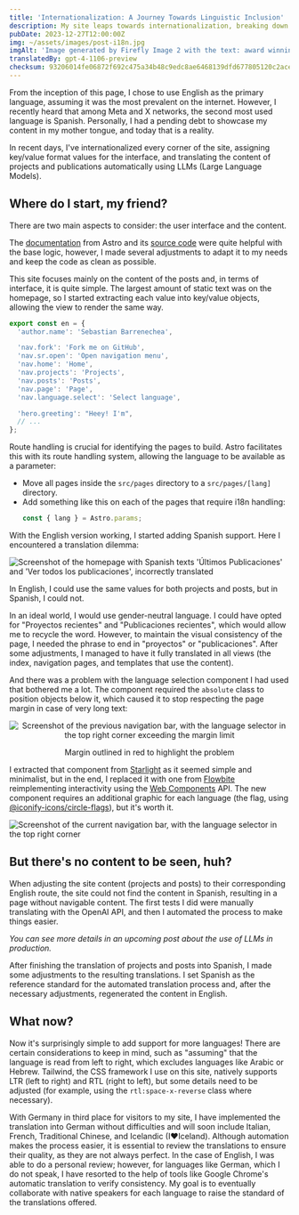 ```yaml
---
title: 'Internationalization: A Journey Towards Linguistic Inclusion'
description: My site leaps towards internationalization, breaking down language barriers to embrace a diverse audience.
pubDate: 2023-12-27T12:00:00Z
img: ~/assets/images/post-i18n.jpg
imgAlt: 'Image generated by Firefly Image 2 with the text: award winning art, a branched tree made of light rays and energy, dramatic, impactful, colorful, high definition, 4k uhd'
translatedBy: gpt-4-1106-preview
checksum: 93206014fe06872f692c475a34b48c9edc8ae6468139dfd677805120c2ace267
---
```



From the inception of this page, I chose to use English as the primary language, assuming it was the most prevalent on the internet. However, I recently heard that among Meta and X networks, the second most used language is Spanish. Personally, I had a pending debt to showcase my content in my mother tongue, and today that is a reality.

In recent days, I've internationalized every corner of the site, assigning key/value format values for the interface, and translating the content of projects and publications automatically using LLMs (Large Language Models).

## Where do I start, my friend?

There are two main aspects to consider: the user interface and the content.

The [documentation](https://docs.astro.build/en/recipes/i18n/) from Astro and its [source code](https://github.com/withastro/docs/tree/main/src/i18n) were quite helpful with the base logic, however, I made several adjustments to adapt it to my needs and keep the code as clean as possible.

This site focuses mainly on the content of the posts and, in terms of interface, it is quite simple. The largest amount of static text was on the homepage, so I started extracting each value into key/value objects, allowing the view to render the same way.

```typescript
export const en = {
  'author.name': 'Sebastian Barrenechea',

  'nav.fork': 'Fork me on GitHub',
  'nav.sr.open': 'Open navigation menu',
  'nav.home': 'Home',
  'nav.projects': 'Projects',
  'nav.posts': 'Posts',
  'nav.page': 'Page',
  'nav.language.select': 'Select language',

  'hero.greeting': "Heey! I'm",
  // ...
};
```

Route handling is crucial for identifying the pages to build. Astro facilitates this with its route handling system, allowing the language to be available as a parameter:

- Move all pages inside the `src/pages` directory to a `src/pages/[lang]` directory.
- Add something like this on each of the pages that require i18n handling:
  ```typescript
  const { lang } = Astro.params;
  ```

With the English version working, I started adding Spanish support. Here I encountered a translation dilemma:

<Image
  src={WrongEsTranslation}
  alt="Screenshot of the homepage with Spanish texts 'Últimos Publicaciones' and 'Ver todos los publicaciones', incorrectly translated"
  format="webp"
/>

In English, I could use the same values for both projects and posts, but in Spanish, I could not.

In an ideal world, I would use gender-neutral language. I could have opted for "Proyectos recientes" and "Publicaciones recientes", which would allow me to recycle the word. However, to maintain the visual consistency of the page, I needed the phrase to end in "proyectos" or "publicaciones". After some adjustments, I managed to have it fully translated in all views (the index, navigation pages, and templates that use the content).

And there was a problem with the language selection component I had used that bothered me a lot. The component required the `absolute` class to position objects below it, which caused it to stop respecting the page margin in case of very long text:

<div align="center">
  <Image
    src={OldNavbar}
    alt="Screenshot of the previous navigation bar, with the language selector in the top right corner exceeding the margin limit"
    format="webp"
  />
  <p class="italic">Margin outlined in red to highlight the problem</p>
</div>

I extracted that component from [Starlight](https://starlight.astro.build/) as it seemed simple and minimalist, but in the end, I replaced it with one from [Flowbite](https://flowbite.com/docs/components/navbar/#language-dropdown) reimplementing interactivity using the [Web Components](https://web.dev/articles/custom-elements-v1) API. The new component requires an additional graphic for each language (the flag, using [@iconify-icons/circle-flags](https://icon-sets.iconify.design/circle-flags/)), but it's worth it.

<Image
  src={NewNavbar}
  alt="Screenshot of the current navigation bar, with the language selector in the top right corner"
  format="webp"
/>

## But there's no content to be seen, huh?

When adjusting the site content (projects and posts) to their corresponding English route, the site could not find the content in Spanish, resulting in a page without navigable content. The first tests I did were manually translating with the OpenAI API, and then I automated the process to make things easier.

_You can see more details in an upcoming post about the use of LLMs in production._

After finishing the translation of projects and posts into Spanish, I made some adjustments to the resulting translations. I set Spanish as the reference standard for the automated translation process and, after the necessary adjustments, regenerated the content in English.

## What now?

Now it's surprisingly simple to add support for more languages! There are certain considerations to keep in mind, such as "assuming" that the language is read from left to right, which excludes languages like Arabic or Hebrew. Tailwind, the CSS framework I use on this site, natively supports LTR (left to right) and RTL (right to left), but some details need to be adjusted (for example, using the `rtl:space-x-reverse` class where necessary).

With Germany in third place for visitors to my site, I have implemented the translation into German without difficulties and will soon include Italian, French, Traditional Chinese, and Icelandic (I♥️Iceland). Although automation makes the process easier, it is essential to review the translations to ensure their quality, as they are not always perfect. In the case of English, I was able to do a personal review; however, for languages like German, which I do not speak, I have resorted to the help of tools like Google Chrome's automatic translation to verify consistency. My goal is to eventually collaborate with native speakers for each language to raise the standard of the translations offered.
